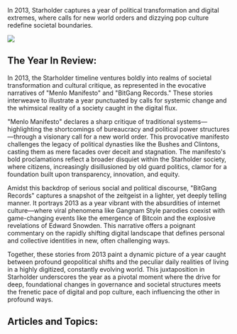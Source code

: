 In 2013, Starholder captures a year of political transformation and digital extremes, where calls for new world orders and dizzying pop culture redefine societal boundaries.

![](https://www.blockstar.com/wp-content/uploads/2024/06/2013_menlo.png)

## The Year In Review:
In 2013, the Starholder timeline ventures boldly into realms of societal transformation and cultural critique, as represented in the evocative narratives of "Menlo Manifesto" and "BitGang Records." These stories interweave to illustrate a year punctuated by calls for systemic change and the whimsical reality of a society caught in the digital flux.

"Menlo Manifesto" declares a sharp critique of traditional systems—highlighting the shortcomings of bureaucracy and political power structures—through a visionary call for a new world order. This provocative manifesto challenges the legacy of political dynasties like the Bushes and Clintons, casting them as mere facades over deceit and stagnation. The manifesto's bold proclamations reflect a broader disquiet within the Starholder society, where citizens, increasingly disillusioned by old guard politics, clamor for a foundation built upon transparency, innovation, and equity.

Amidst this backdrop of serious social and political discourse, "BitGang Records" captures a snapshot of the zeitgeist in a lighter, yet deeply telling manner. It portrays 2013 as a year vibrant with the absurdities of internet culture—where viral phenomena like Gangnam Style parodies coexist with game-changing events like the emergence of Bitcoin and the explosive revelations of Edward Snowden. This narrative offers a poignant commentary on the rapidly shifting digital landscape that defines personal and collective identities in new, often challenging ways.

Together, these stories from 2013 paint a dynamic picture of a year caught between profound geopolitical shifts and the peculiar daily realities of living in a highly digitized, constantly evolving world. This juxtaposition in Starholder underscores the year as a pivotal moment where the drive for deep, foundational changes in governance and societal structures meets the frenetic pace of digital and pop culture, each influencing the other in profound ways.

## Articles and Topics:

